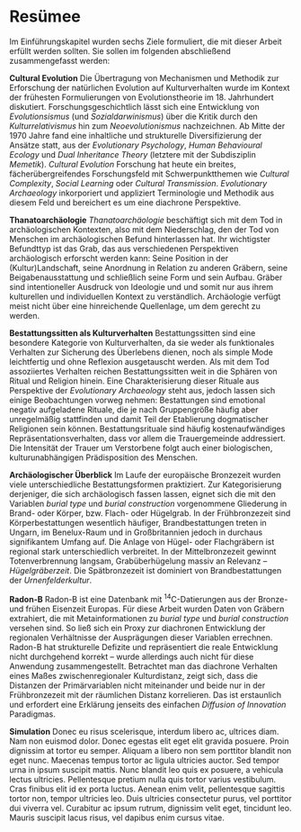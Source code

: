 # Resümee

Im Einführungskapitel wurden sechs Ziele formuliert, die mit dieser Arbeit erfüllt werden sollten. Sie sollen im folgenden abschließend zusammengefasst werden:

**Cultural Evolution** \newline 
Die Übertragung von Mechanismen und Methodik zur Erforschung der natürlichen Evolution auf Kulturverhalten wurde im Kontext der frühesten Formulierungen von Evolutionstheorie im 18. Jahrhundert diskutiert. Forschungsgeschichtlich lässt sich eine Entwicklung von *Evolutionsismus* (und *Sozialdarwinismus*) über die Kritik durch den *Kulturrelativismus* hin zum *Neoevolutionismus* nachzeichnen. Ab Mitte der 1970 Jahre fand eine inhaltliche und strukturelle Diversifizierung der Ansätze statt, aus der *Evolutionary Psychology*, *Human Behavioural Ecology* und *Dual Inheritance Theory* (letztere mit der Subdisziplin *Memetik*). *Cultural Evolution* Forschung hat heute ein breites, fächerübergreifendes Forschungsfeld mit Schwerpunktthemen wie *Cultural Complexity*, *Social Learning* oder *Cultural Transmission*. *Evolutionary Archaeology* inkorporiert und appliziert Terminologie und Methodik aus diesem Feld und bereichert es um eine diachrone Perspektive. 

**Thanatoarchäologie** \newline 
*Thanatoarchäologie* beschäftigt sich mit dem Tod in archäologischen Kontexten, also mit dem Niederschlag, den der Tod von Menschen im archäologischen Befund hinterlassen hat. Ihr wichtigster Befundttyp ist das Grab, das aus verschiedenen Perspektiven archäologisch erforscht werden kann: Seine Position in der (Kultur)Landschaft, seine Anordnung in Relation zu anderen Gräbern, seine Beigabenausstattung und schließlich seine Form und sein Aufbau. Gräber sind intentioneller Ausdruck von Ideologie und und somit nur aus ihrem kulturellen und individuellen Kontext zu verständlich. Archäologie verfügt meist nicht über eine hinreichende Quellenlage, um dem gerecht zu werden.

**Bestattungssitten als Kulturverhalten** \newline 
Bestattungssitten sind eine besondere Kategorie von Kulturverhalten, da sie weder als funktionales Verhalten zur Sicherung des Überlebens dienen, noch als simple Mode leichtfertig und ohne Reflexion ausgetauscht werden. Als mit dem Tod assoziiertes Verhalten reichen Bestattungssitten weit in die Sphären von Ritual und Religion hinein. Eine Charakterisierung dieser Rituale aus Perspektive der *Evolutionary Archaeology* steht aus, jedoch lassen sich einige Beobachtungen vorweg nehmen: Bestattungen sind emotional negativ aufgeladene Rituale, die je nach Gruppengröße häufig aber unregelmäßig stattfinden und damit Teil der Etablierung dogmatischer Religionen sein können. Bestattungsrituale sind häufig kostenaufwändiges Repräsentationsverhalten, dass vor allem die Trauergemeinde addressiert. Die Intensität der Trauer um Verstorbene folgt auch einer biologischen, kulturunabhängigen Prädisposition des Menschen.

**Archäologischer Überblick** \newline 
Im Laufe der europäische Bronzezeit wurden viele unterschiedliche Bestattungsformen praktiziert. Zur Kategorisierung derjeniger, die sich archäologisch fassen lassen, eignet sich die mit den Variablen *burial type* und *burial construction* vorgenommene Gliederung in Brand- oder Körper, bzw. Flach- oder Hügelgrab. In der Frühbronzezeit sind Körperbestattungen wesentlich häufiger, Brandbestattungen treten in Ungarn, im Benelux-Raum und in Großbritannien jedoch in durchaus signifikantem Umfang auf. Die Anlage von Hügel- oder Flachgräbern ist regional stark unterschiedlich verbreitet. In der Mittelbronzezeit gewinnt Totenverbrennung langsam, Grabüberhügelung massiv an Relevanz -- *Hügelgräberzeit*. Die Spätbronzezeit ist dominiert von Brandbestattungen der *Urnenfelderkultur*.

**Radon-B** \newline 
Radon-B ist eine Datenbank mit ^14^C-Datierungen aus der Bronze- und frühen Eisenzeit Europas. Für diese Arbeit wurden Daten von Gräbern extrahiert, die mit Metainformationen zu *burial type* und *burial construction* versehen sind. So ließ sich ein Proxy zur diachronen Entwicklung der regionalen Verhältnisse der Ausprägungen dieser Variablen errechnen. Radon-B hat strukturelle Defizite und repräsentiert die reale Entwicklung nicht durchgehend korrekt -- wurde allerdings auch nicht für diese Anwendung zusammengestellt. Betrachtet man das diachrone Verhalten eines Maßes zwischenregionaler Kulturdistanz, zeigt sich, dass die Distanzen der Primärvariablen nicht miteinander und beide nur in der Frühbronzezeit mit der räumlichen Distanz korrelieren. Das ist erstaunlich und erfordert eine Erklärung jenseits des einfachen *Diffusion of Innovation* Paradigmas.

**Simulation** \newline 
Donec eu risus scelerisque, interdum libero ac, ultrices diam. Nam non euismod dolor. Donec egestas elit eget elit gravida posuere. Proin dignissim at tortor eu semper. Aliquam a libero non sem porttitor blandit non eget nunc. Maecenas tempus tortor ac ligula ultricies auctor. Sed tempor urna in ipsum suscipit mattis. Nunc blandit leo quis ex posuere, a vehicula lectus ultricies. Pellentesque pretium nulla quis tortor varius vestibulum. Cras finibus elit id ex porta luctus. Aenean enim velit, pellentesque sagittis tortor non, tempor ultricies leo. Duis ultricies consectetur purus, vel porttitor dui viverra vel. Curabitur ac ipsum rutrum, dignissim velit eget, tincidunt leo. Mauris suscipit lacus risus, vel dapibus enim cursus vitae.
